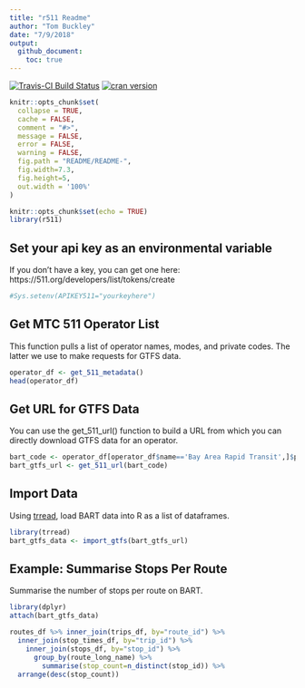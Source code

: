 ```yaml
---
title: "r511 Readme"
author: "Tom Buckley"
date: "7/9/2018"
output: 
  github_document:
    toc: true
---
```


[![Travis-CI Build Status](https://travis-ci.com/r-gtfs/r511.svg?branch=master)](https://travis-ci.com/r-gtfs/r511)
[![cran version](https://www.r-pkg.org/badges/version/r511)](https://cran.r-project.org/package=r511)

```r
knitr::opts_chunk$set(
  collapse = TRUE,
  cache = FALSE,
  comment = "#>",
  message = FALSE,
  error = FALSE,
  warning = FALSE,
  fig.path = "README/README-",
  fig.width=7.3,
  fig.height=5,
  out.width = '100%'
)

knitr::opts_chunk$set(echo = TRUE)
library(r511)
```

## Set your api key as an environmental variable

If you don't have a key, you can get one here:  
https://511.org/developers/list/tokens/create

```r
#Sys.setenv(APIKEY511="yourkeyhere")
```

## Get MTC 511 Operator List

This function pulls a list of operator names, modes, and private codes. The latter we use to make requests for GTFS data. 

```r
operator_df <- get_511_metadata()
head(operator_df)
```

## Get URL for GTFS Data

You can use the get_511_url() function to build a URL from which you can directly download GTFS data for an operator. 

```r
bart_code <- operator_df[operator_df$name=='Bay Area Rapid Transit',]$privatecode
bart_gtfs_url <- get_511_url(bart_code)
```

## Import Data

Using [trread](https://github.com/r-gtfs/trread), load BART data into R as a list of dataframes. 

```r
library(trread)
bart_gtfs_data <- import_gtfs(bart_gtfs_url)
```

## Example: Summarise Stops Per Route

Summarise the number of stops per route on BART. 

```r
library(dplyr)
attach(bart_gtfs_data)

routes_df %>% inner_join(trips_df, by="route_id") %>%
  inner_join(stop_times_df, by="trip_id") %>% 
    inner_join(stops_df, by="stop_id") %>% 
      group_by(route_long_name) %>%
        summarise(stop_count=n_distinct(stop_id)) %>%
  arrange(desc(stop_count))
```


